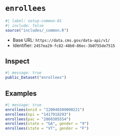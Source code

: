 # `enrollees` {#sec-enrollees}

```r
#| label: setup-common-01
#| include: false
source("includes/_common.R")
```

   * Base URL: `https://data.cms.gov/data-api/v1/`
   * Identifier: `2457ea29-fc82-48b0-86ec-3b0755de7515`

## Inspect

```r
#| message: true
public_Dataset("enrollees")
```

## Examples

```r
#| message: true
enrollees(enid = "I20040309000221")
enrollees(npi = "1417918293")
enrollees(pac = "2860305554")
enrollees(state = "GA", gender = "9")
enrollees(state = "VT", gender = "F")
```
